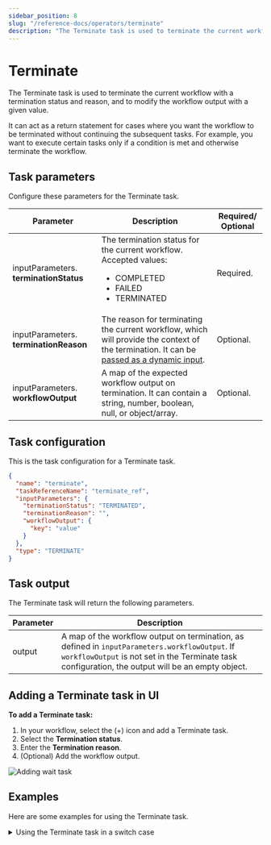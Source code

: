```yaml
---
sidebar_position: 8
slug: "/reference-docs/operators/terminate"
description: "The Terminate task is used to terminate the current workflow."
---
```



# Terminate

The Terminate task is used to terminate the current workflow with a termination status and reason, and to modify the workflow output with a given value.

It can act as a return statement for cases where you want the workflow to be terminated without continuing the subsequent tasks. For example, you want to execute certain tasks only if a condition is met and otherwise terminate the workflow.

## Task parameters

Configure these parameters for the Terminate task.

| Parameter                              | Description                                                                                                                                                                                                          | Required/ Optional |
| -------------------------------------- | -------------------------------------------------------------------------------------------------------------------------------------------------------------------------------------------------------------------- | ------------------ |
| inputParameters. **terminationStatus** | The termination status for the current workflow. Accepted values:<ul><li>COMPLETED</li><li> FAILED</li><li> TERMINATED</li></ul>                                                                               | Required.          |
| inputParameters. **terminationReason** | The reason for terminating the current workflow, which will provide the context of the termination. It can be [passed as a dynamic input](/developer-guides/passing-inputs-to-task-in-conductor). | Optional.          |
| inputParameters. **workflowOutput**    | A map of the expected workflow output on termination. It can contain a string, number, boolean, null, or object/array.                                                                                               | Optional.          |


## Task configuration

This is the task configuration for a Terminate task.

```json
{
  "name": "terminate",
  "taskReferenceName": "terminate_ref",
  "inputParameters": {
    "terminationStatus": "TERMINATED",
    "terminationReason": "",
    "workflowOutput": {
      "key": "value"
    }
  },
  "type": "TERMINATE"
}
```

## Task output

The Terminate task will return the following parameters.

| Parameter | Description                                                                                                                                                                                       |
| --------- | ------------------------------------------------------------------------------------------------------------------------------------------------------------------------------------------------- |
| output    | A map of the workflow output on termination, as defined in `inputParameters.workflowOutput`. If `workflowOutput` is not set in the Terminate task configuration, the output will be an empty object. |

## Adding a Terminate task in UI

**To add a Terminate task:**

1. In your workflow, select the (+) icon and add a Terminate task.
2. Select the **Termination status**.
3. Enter the **Termination reason**.
4. (Optional) Add the workflow output.

<p><img src="/content/img/ui-guide-terminate-task.png" alt="Adding wait task" /></p>

## Examples

Here are some examples for using the Terminate task.

<details>
<summary>Using the Terminate task in a switch case</summary>
<p>
In a shipping workflow, a decision is made to ship with a specific shipping provider based on provided input while running the workflow. If the provided input does not match with the available shipping providers, then the workflow will fail and terminate. If the input provided matches, then it continues. Here is a snippet that shows the default switch case terminating the workflow:

```json
{
  "name": "switch_task",
  "taskReferenceName": "switch_task",
  "type": "SWITCH",
  "defaultCase": [
    {
      "name": "terminate",
      "taskReferenceName": "terminate",
      "type": "TERMINATE",
      "inputParameters": {
        "terminationStatus": "FAILED",
        "terminationReason": "{workflow.input.termination-reason}"
      }
    }
  ]
}
```

The full workflow with the Terminate task looks like this:

<p align="center"><img src="/content/img/terminate-example.png" alt="Terminate Example" width="90%" height="auto"></img></p>

</p>
</details>
